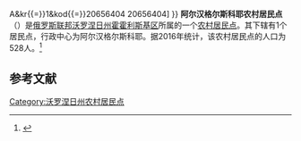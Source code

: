{{Infobox Settlement
| official_name = 阿尔汉格尔斯科耶农村居民点
| native_name = Архангельское сельское поселение
| settlement_type = [[农村居民点|农村居民点]]
| subdivision_type = [[国家|国家]]
| subdivision_type1 = [[州_(俄罗斯)|州]]
| subdivision_type2 = [[区_(苏联)|区]]
| subdivision_name = {{RUS}}
| subdivision_name1 = [[沃罗涅日州|沃罗涅日州]]
| subdivision_name2 = [[霍霍利斯基区|霍霍利斯基区]]
| seat_type = 行政中心
| seat = 阿尔汉格尔斯科耶
| population_as_of=2016
| population_footnotes = <ref name=stat />
| population_total = 528
| coordinates_display = inline,title
| latd = 51.2626064 | latm =  | lats =  | latNS = N
| longd = 39.1380215 | longm =  | longs =  | longEW = E
| timezone = [[莫斯科时间|MSK]]
| utc_offset = +3
| blank_name = [[俄罗斯市政土地区划代码|OKTMO编码]]
| blank_info = [http://classif.spb.ru/classificators/view/tma.php?st{{=}}A&kr{{=}}1&kod{{=}}20656404 20656404]
}}
'''阿尔汉格尔斯科耶农村居民点'''（{{lang-ru|Архангельское сельское поселение}}）是[[俄罗斯联邦|俄罗斯联邦]][[沃罗涅日州|沃罗涅日州]][[霍霍利斯基区|霍霍利斯基区]]所属的一个[[农村居民点|农村居民点]]。其下辖有1个居民点，行政中心为阿尔汉格尔斯科耶。据2016年统计，该农村居民点的人口为528人。<ref name=stat>{{cite web | url = http://www.gks.ru/free_doc/doc_2016/bul_dr/mun_obr2016.rar | title = Численность населения Российской Федерации по муниципальным образованиям на 1 января 2016 года | language = ru | access-date = 2017-01-02 | archive-date = 2019-05-13 | archive-url = https://web.archive.org/web/20190513150350/http://www.gks.ru/free_doc/doc_2016/bul_dr/mun_obr2016.rar | dead-url = no }}</ref>

== 参考文献 ==
{{reflist}}

{{Russia-stub}}

[[Category:沃罗涅日州农村居民点|Category:沃罗涅日州农村居民点]]